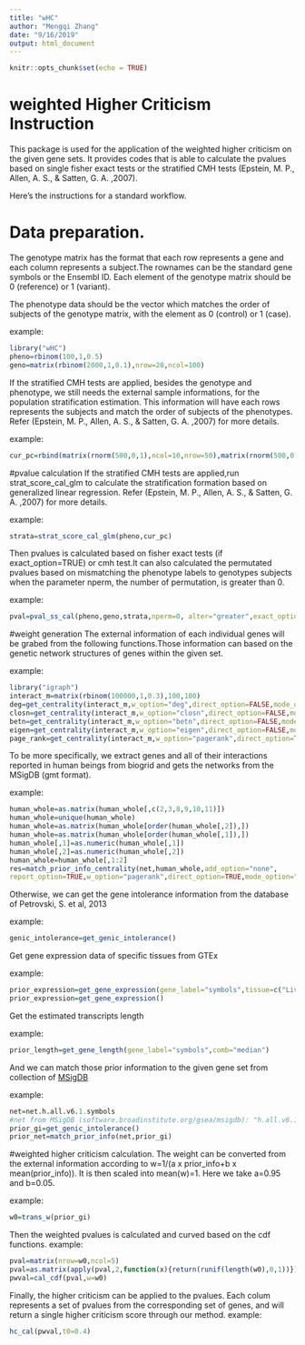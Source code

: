 ```yaml
---
title: "wHC"
author: "Mengqi Zhang"
date: "9/16/2019"
output: html_document
---
```


```r
knitr::opts_chunk$set(echo = TRUE)
```

# weighted Higher Criticism Instruction

This package is used for the application of the weighted higher criticism on the given gene sets. It provides codes that is able to calculate the pvalues based on single fisher exact tests or the stratified CMH tests (Epstein, M. P., Allen, A. S., & Satten, G. A. ,2007).

Here's the instructions for a standard workflow.

# Data preparation.
The genotype matrix has the format that each row represents a gene and each column represents a subject.The rownames can be the standard gene symbols or the Ensembl ID. Each element of the genotype matrix should be 0 (reference) or 1 (variant).

The phenotype data should be the vector which matches the order of subjects of the genotype matrix, with the element as  0 (control) or 1 (case).

example:
```r
library("wHC")
pheno=rbinom(100,1,0.5)
geno=matrix(rbinom(2000,1,0.1),nrow=20,ncol=100)
```

If the stratified CMH tests are applied, besides the genotype and phenotype, we still needs the external sample informations, for the population stratification estimation. This information will have each rows represents the subjects and match the order of subjects of the phenotypes. Refer (Epstein, M. P., Allen, A. S., & Satten, G. A. ,2007) for more details.

example:
```r
cur_pc=rbind(matrix(rnorm(500,0,1),ncol=10,nrow=50),matrix(rnorm(500,0.5,1),ncol=10,nrow=50))
```


#pvalue calculation
If the stratified CMH tests are applied,run strat_score_cal_glm to calculate the stratification formation based on generalized linear regression. Refer (Epstein, M. P., Allen, A. S., & Satten, G. A. ,2007) for more details.

example:
```r
strata=strat_score_cal_glm(pheno,cur_pc)
```

Then pvalues is calculated based on fisher exact tests (if exact_option=TRUE) or cmh test.It can also calculated the permutated pvalues based on mismatching the phenotype labels to genotypes subjects when the parameter nperm, the number of permutation, is greater than 0.

example:
```r
pval=pval_ss_cal(pheno,geno,strata,nperm=0, alter="greater",exact_option=TRUE)
```


#weight generation
The external information of each individual genes will be grabed from the following functions.Those information can based on the genetic network structures of genes within the given set.

example:
```r
library("igraph")
interact_m=matrix(rbinom(100000,1,0.3),100,100)
deg=get_centrality(interact_m,w_option="deg",direct_option=FALSE,mode_option="all") #for degree
closn=get_centrality(interact_m,w_option="closn",direct_option=FALSE,mode_option="all") #for closeness
betn=get_centrality(interact_m,w_option="betn",direct_option=FALSE,mode_option="all") # for betweenness
eigen=get_centrality(interact_m,w_option="eigen",direct_option=FALSE,mode_option="all") #for eigenvector centrality
page_rank=get_centrality(interact_m,w_option="pagerank",direct_option=TRUE,mode_option="all") #for pagerank centrality
```

To be more specifically, we extract genes and all of their interactions reported in human beings from biogrid and gets the networks from the MSigDB (gmt format).

example:
```r
human_whole=as.matrix(human_whole[,c(2,3,8,9,10,11)])
human_whole=unique(human_whole)
human_whole=as.matrix(human_whole[order(human_whole[,2]),])
human_whole=as.matrix(human_whole[order(human_whole[,1]),])
human_whole[,1]=as.numeric(human_whole[,1])
human_whole[,2]=as.numeric(human_whole[,2])
human_whole=human_whole[,1:2]
res=match_prior_info_centrality(net,human_whole,add_option="none",
report_option=TRUE,w_option="pagerank",direct_option=TRUE,mode_option="all")
```

Otherwise, we can get the gene intolerance information from the database of Petrovski, S. et al, 2013

example:
```r
genic_intolerance=get_genic_intolerance()
```

Get gene expression data of specific tissues from GTEx

example:
```r
prior_expression=get_gene_expression(gene_label="symbols",tissue=c("Liver","Lung"),comb="mean")
prior_expression=get_gene_expression()
```

Get the estimated transcripts length

example:
```r
prior_length=get_gene_length(gene_label="symbols",comb="median")
```

And we can match those prior information to the given gene set from collection of [MSigDB](http://software.broadinstitute.org/gsea/msigdb)

example:
```r
net=net.h.all.v6.1.symbols
#net from MSigDB (software.broadinstitute.org/gsea/msigdb): "h.all.v6.1.symbols.gmt"
prior_gi=get_genic_intolerance()
prior_net=match_prior_info(net,prior_gi)
```



#weighted higher criticism calculation.
The weight can be converted from the external information according to w=1/(a x prior_info+b x mean(prior_info)). It is then scaled into mean(w)=1. Here we take a=0.95 and b=0.05.

example:
```r
w0=trans_w(prior_gi)
```

Then the weighted pvalues is calculated and curved based on the cdf functions.
example:
```r
pval=matrix(nrow=w0,ncol=5)
pval=as.matrix(apply(pval,2,function(x){return(runif(length(w0),0,1))}))
pwval=cal_cdf(pval,w=w0)
```

Finally, the higher criticism can be applied to the pvalues. Each colum represents a set of pvalues from the corresponding set of genes, and will return a single higher criticism score through our method.
example:
```r
hc_cal(pwval,t0=0.4)
```
